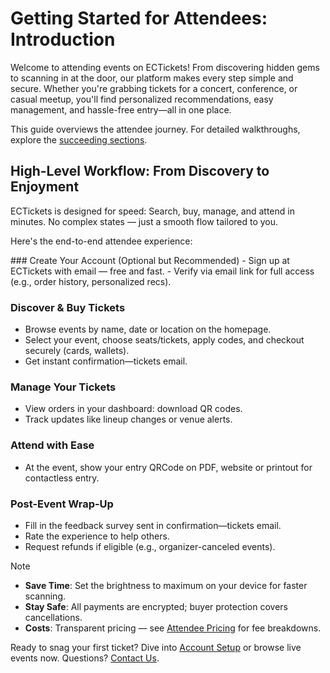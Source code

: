 
# Getting Started for Attendees: Introduction

Welcome to attending events on ECTickets! From discovering hidden gems to scanning in at the door, our platform makes every step simple and secure. Whether you're grabbing tickets for a concert, conference, or casual meetup, you'll find personalized recommendations, easy management, and hassle-free entry—all in one place.

This guide overviews the attendee journey. For detailed walkthroughs, explore the [succeeding sections](/docs/attendee/getting-started/account-setup).

## High-Level Workflow: From Discovery to Enjoyment

ECTickets is designed for speed: Search, buy, manage, and attend in minutes. No complex states — just a smooth flow tailored to you.

Here's the end-to-end attendee experience:

<Steps>
### Create Your Account (Optional but Recommended)
- Sign up at ECTickets with email — free and fast.
- Verify via email link for full access (e.g., order history, personalized recs).

### Discover & Buy Tickets

- Browse events by name, date or location on the homepage.
- Select your event, choose seats/tickets, apply codes, and checkout securely (cards, wallets).
- Get instant confirmation—tickets email.

### Manage Your Tickets

- View orders in your dashboard: download QR codes.
- Track updates like lineup changes or venue alerts.

### Attend with Ease

- At the event, show your entry QRCode on PDF, website or printout for contactless entry.

### Post-Event Wrap-Up

- Fill in the feedback survey sent in confirmation—tickets email.
- Rate the experience to help others.
- Request refunds if eligible (e.g., organizer-canceled events).

</Steps>

> [!Note]
>
> - **Save Time**: Set the brightness to maximum on your device for faster scanning.
> - **Stay Safe**: All payments are encrypted; buyer protection covers cancellations.
> - **Costs**: Transparent pricing — see [Attendee Pricing](/docs/attendee/pricing) for fee breakdowns.

Ready to snag your first ticket? Dive into [Account Setup](/docs/attendee/getting-started/account-setup) or browse live events now. Questions? [Contact Us](https://www.ectickets.com/contact).
